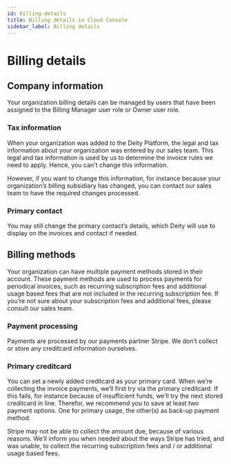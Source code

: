 ```yaml
---
id: billing-details
title: Billing details in Cloud Console
sidebar_label: Billing details
---
```


# Billing details

## Company information
Your organization billing details can be managed by users that have been assigned to the Billing Manager user role or Owner user role. 

### Tax information
When your organization was added to the Deity Platform, the legal and tax information about your organization was entered by our sales team. This legal and tax information is used by us to determine the invoice rules we need to apply. Hence, you can't change this information.

However, if you want to change this information, for instance because your organization’s billing subsidiary has changed, you can contact our sales team to have the required changes processed.

### Primary contact
You may still change the primary contact’s details, which Deity will use to display on the invoices and contact if needed.

## Billing methods
Your organization can have multiple payment methods stored in their account. These payment methods are used to process payments for periodical invoices, such as recurring subscription fees and additional usage based fees that are not included in the recurring subscription fee. If you’re not sure about your subscription fees and additional fees, please consult our sales team. 

### Payment processing
Payments are processed by our payments partner Stripe. We don’t collect or store any creditcard information ourselves. 

### Primary creditcard
You can set a newly added creditcard as your primary card. When we’re collecting the invoice payments, we’ll first try via the primary creditcard. If this fails, for instance because of insufficient funds, we’ll try the next stored creditcard in line. Therefor, we recommend you to save at least two payment options. One for primary usage, the other(s) as back-up payment method.

Stripe may not be able to collect the amount due, because of various reasons. We’ll inform you when needed about the ways Stripe has tried, and was unable, to collect the recurring subscription fees and / or additional usage based fees.
